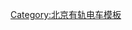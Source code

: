{{鐵道路線 | lua=1
 | 模板名稱 = 北京亦庄新城现代有轨电车T1线
 | 名稱 = [[北京亦庄新城现代有轨电车T1线]]
 | 代表色 = {{北京地铁颜色|亦T1}}
 | Logo = 
 | 背景顏色 = #FFFFFF
 | 铁道系统 = 
 | 車站列表 = ''老观里'' ~ 屈庄 ~ 融兴街 ~ 瑞合庄 ~ 太和桥北 ~ 四海庄 ~ 九号村 ~ 泰河路 ~ 鹿圈东 ~ 亦庄同仁 ~ 荣昌东街 ~ 亦创会展中心 ~ 经海一路 ~ 定海园西 ~ 定海园
}}<noinclude>
[[Category:北京有轨电车模板]]
</noinclude>